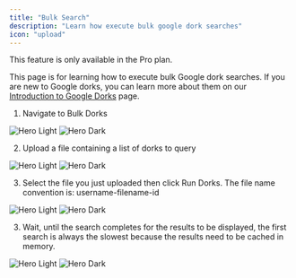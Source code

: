 ```yaml
---
title: "Bulk Search"
description: "Learn how execute bulk google dork searches"
icon: "upload"
---
```


<Warning>This feature is only available in the Pro plan.</Warning>

This page is for learning how to execute bulk Google dork searches. If you are new to Google dorks, you can learn more about them on our [Introduction to Google Dorks](https://mintlify.com/essentials/google-dorks) page.

1. Navigate to Bulk Dorks

<img
  className="block dark:hidden"
  src="/images/bulk-dorks/bulk-dorks-page.png"
  alt="Hero Light"
/>
<img
  className="hidden dark:block"
  src="/images/bulk-dorks/bulk-dorks-page.png"
  alt="Hero Dark"
/>

2. Upload a file containing a list of dorks to query

<img
  className="block dark:hidden"
  src="/images/bulk-dorks/upload.png"
  alt="Hero Light"
/>
<img
  className="hidden dark:block"
  src="/images/bulk-dorks/upload.png"
  alt="Hero Dark"
/>

3. Select the file you just uploaded then click Run Dorks. The file name convention is: username-filename-id

<img
  className="block dark:hidden"
  src="/images/bulk-dorks/select-file.png"
  alt="Hero Light"
/>
<img
  className="hidden dark:block"
  src="/images/bulk-dorks/select-file.png"
  alt="Hero Dark"
/>

3. Wait, until the search completes for the results to be displayed, the first search is always the slowest because the results need to be cached in memory.

<img
  className="block dark:hidden"
  src="/images/bulk-dorks/results.png"
  alt="Hero Light"
/>
<img
  className="hidden dark:block"
  src="/images/bulk-dorks/results.png"
  alt="Hero Dark"
/>

